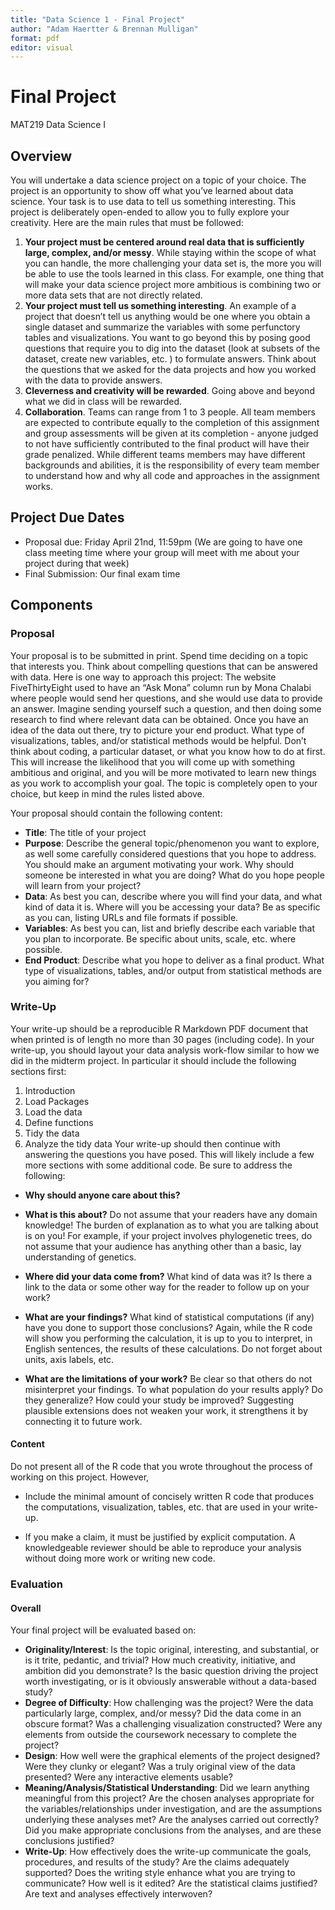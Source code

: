 ```yaml
---
title: "Data Science 1 - Final Project"
author: "Adam Haertter & Brennan Mulligan"
format: pdf
editor: visual
---
```


# Final Project

MAT219 Data Science I

## Overview

You will undertake a data science project on a topic of your choice. The project is an opportunity to show off what you've learned about data science. Your task is to use data to tell us something interesting. This project is deliberately open-ended to allow you to fully explore your creativity. Here are the main rules that must be followed:

1.  **Your project must be centered around real data that is sufficiently large, complex, and/or messy**. While staying within the scope of what you can handle, the more challenging your data set is, the more you will be able to use the tools learned in this class. For example, one thing that will make your data science project more ambitious is combining two or more data sets that are not directly related.
2.  **Your project must tell us something interesting**. An example of a project that doesn't tell us anything would be one where you obtain a single dataset and summarize the variables with some perfunctory tables and visualizations. You want to go beyond this by posing good questions that require you to dig into the dataset (look at subsets of the dataset, create new variables, etc. ) to formulate answers. Think about the questions that we asked for the data projects and how you worked with the data to provide answers.
3.  **Cleverness and creativity will be rewarded**. Going above and beyond what we did in class will be rewarded.
4.  **Collaboration**. Teams can range from 1 to 3 people. All team members are expected to contribute equally to the completion of this assignment and group assessments will be given at its completion - anyone judged to not have sufficiently contributed to the final product will have their grade penalized. While different teams members may have different backgrounds and abilities, it is the responsibility of every team member to understand how and why all code and approaches in the assignment works.

## Project Due Dates

-   Proposal due: Friday April 21nd, 11:59pm (We are going to have one class meeting time where your group will meet with me about your project during that week)
-   Final Submission: Our final exam time

## Components

### Proposal

Your proposal is to be submitted in print. Spend time deciding on a topic that interests you. Think about compelling questions that can be answered with data. Here is one way to approach this project: The website FiveThirtyEight used to have an "Ask Mona" column run by Mona Chalabi where people would send her questions, and she would use data to provide an answer. Imagine sending yourself such a question, and then doing some research to find where relevant data can be obtained. Once you have an idea of the data out there, try to picture your end product. What type of visualizations, tables, and/or statistical methods would be helpful. Don't think about coding, a particular dataset, or what you know how to do at first. This will increase the likelihood that you will come up with something ambitious and original, and you will be more motivated to learn new things as you work to accomplish your goal. The topic is completely open to your choice, but keep in mind the rules listed above.

Your proposal should contain the following content:

-   **Title**: The title of your project
-   **Purpose**: Describe the general topic/phenomenon you want to explore, as well some carefully considered questions that you hope to address. You should make an argument motivating your work. Why should someone be interested in what you are doing? What do you hope people will learn from your project?
-   **Data**: As best you can, describe where you will find your data, and what kind of data it is. Where will you be accessing your data? Be as specific as you can, listing URLs and file formats if possible.
-   **Variables**: As best you can, list and briefly describe each variable that you plan to incorporate. Be specific about units, scale, etc. where possible.
-   **End Product**: Describe what you hope to deliver as a final product. What type of visualizations, tables, and/or output from statistical methods are you aiming for?

### Write-Up

Your write-up should be a reproducible R Markdown PDF document that when printed is of length no more than 30 pages (including code). In your write-up, you should layout your data analysis work-flow similar to how we did in the midterm project. In particular it should include the following sections first:

1.  Introduction
2.  Load Packages
3.  Load the data
4.  Define functions
5.  Tidy the data
6.  Analyze the tidy data Your write-up should then continue with answering the questions you have posed. This will likely include a few more sections with some additional code. Be sure to address the following:

-   **Why should anyone care about this?**

-   **What is this about?** Do not assume that your readers have any domain knowledge! The burden of explanation as to what you are talking about is on you! For example, if your project involves phylogenetic trees, do not assume that your audience has anything other than a basic, lay understanding of genetics.

-   **Where did your data come from?** What kind of data was it? Is there a link to the data or some other way for the reader to follow up on your work?

-   **What are your findings?** What kind of statistical computations (if any) have you done to support those conclusions? Again, while the R code will show you performing the calculation, it is up to you to interpret, in English sentences, the results of these calculations. Do not forget about units, axis labels, etc.

-   **What are the limitations of your work?** Be clear so that others do not misinterpret your findings. To what population do your results apply? Do they generalize? How could your study be improved? Suggesting plausible extensions does not weaken your work, it strengthens it by connecting it to future work.

#### Content

Do not present all of the R code that you wrote throughout the process of working on this project. However,

-   Include the minimal amount of concisely written R code that produces the computations, visualization, tables, etc. that are used in your write-up.

-   If you make a claim, it must be justified by explicit computation. A knowledgeable reviewer should be able to reproduce your analysis without doing more work or writing new code.

### Evaluation

#### Overall

Your final project will be evaluated based on:

-   **Originality/Interest**: Is the topic original, interesting, and substantial, or is it trite, pedantic, and trivial? How much creativity, initiative, and ambition did you demonstrate? Is the basic question driving the project worth investigating, or is it obviously answerable without a data-based study?
-   **Degree of Difficulty**: How challenging was the project? Were the data particularly large, complex, and/or messy? Did the data come in an obscure format? Was a challenging visualization constructed? Were any elements from outside the coursework necessary to complete the project?
-   **Design**: How well were the graphical elements of the project designed? Were they clunky or elegant? Was a truly original view of the data presented? Were any interactive elements usable?
-   **Meaning/Analysis/Statistical Understanding**: Did we learn anything meaningful from this project? Are the chosen analyses appropriate for the variables/relationships under investigation, and are the assumptions underlying these analyses met? Are the analyses carried out correctly? Did you make appropriate conclusions from the analyses, and are these conclusions justified?
-   **Write-Up**: How effectively does the write-up communicate the goals, procedures, and results of the study? Are the claims adequately supported? Does the writing style enhance what you are trying to communicate? How well is it edited? Are the statistical claims justified? Are text and analyses effectively interwoven?
